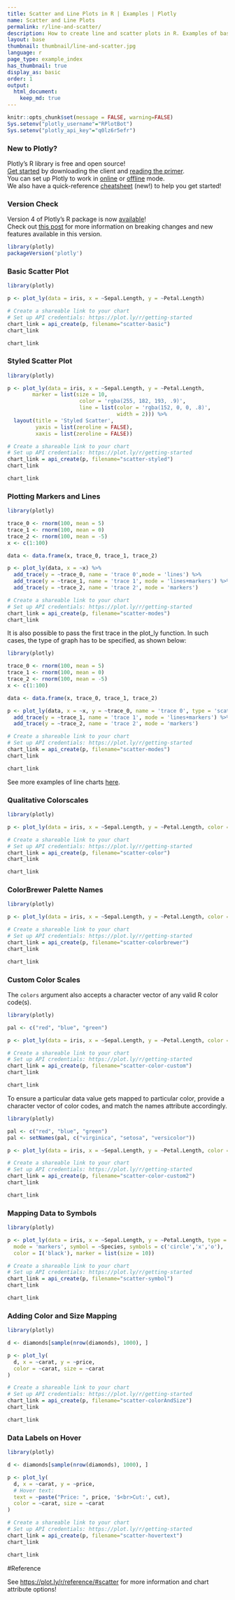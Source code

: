 ```yaml
---
title: Scatter and Line Plots in R | Examples | Plotly
name: Scatter and Line Plots
permalink: r/line-and-scatter/
description: How to create line and scatter plots in R. Examples of basic and advanced scatter plots, time series line plots, colored charts, and density plots.
layout: base
thumbnail: thumbnail/line-and-scatter.jpg
language: r
page_type: example_index
has_thumbnail: true
display_as: basic
order: 1
output:
  html_document:
    keep_md: true
---
```


```r
knitr::opts_chunk$set(message = FALSE, warning=FALSE)
Sys.setenv("plotly_username"="RPlotBot")
Sys.setenv("plotly_api_key"="q0lz6r5efr")
```

### New to Plotly?

Plotly's R library is free and open source!<br>
[Get started](https://plot.ly/r/getting-started/) by downloading the client and [reading the primer](https://plot.ly/r/getting-started/).<br>
You can set up Plotly to work in [online](https://plot.ly/r/getting-started/#hosting-graphs-in-your-online-plotly-account) or [offline](https://plot.ly/r/offline/) mode.<br>
We also have a quick-reference [cheatsheet](https://images.plot.ly/plotly-documentation/images/r_cheat_sheet.pdf) (new!) to help you get started!

### Version Check

Version 4 of Plotly's R package is now [available](https://plot.ly/r/getting-started/#installation)!<br>
Check out [this post](http://moderndata.plot.ly/upgrading-to-plotly-4-0-and-above/) for more information on breaking changes and new features available in this version.
```r
library(plotly)
packageVersion('plotly')
```

### Basic Scatter Plot

```r
library(plotly)

p <- plot_ly(data = iris, x = ~Sepal.Length, y = ~Petal.Length)

# Create a shareable link to your chart
# Set up API credentials: https://plot.ly/r/getting-started
chart_link = api_create(p, filename="scatter-basic")
chart_link
```

```r
chart_link
```

### Styled Scatter Plot

```r
library(plotly)

p <- plot_ly(data = iris, x = ~Sepal.Length, y = ~Petal.Length,
        marker = list(size = 10,
                       color = 'rgba(255, 182, 193, .9)',
                       line = list(color = 'rgba(152, 0, 0, .8)',
                                   width = 2))) %>%
  layout(title = 'Styled Scatter',
         yaxis = list(zeroline = FALSE),
         xaxis = list(zeroline = FALSE))

# Create a shareable link to your chart
# Set up API credentials: https://plot.ly/r/getting-started
chart_link = api_create(p, filename="scatter-styled")
chart_link
```

```r
chart_link
```

### Plotting Markers and Lines

```r
library(plotly)

trace_0 <- rnorm(100, mean = 5)
trace_1 <- rnorm(100, mean = 0)
trace_2 <- rnorm(100, mean = -5)
x <- c(1:100)

data <- data.frame(x, trace_0, trace_1, trace_2)

p <- plot_ly(data, x = ~x) %>%
  add_trace(y = ~trace_0, name = 'trace 0',mode = 'lines') %>%
  add_trace(y = ~trace_1, name = 'trace 1', mode = 'lines+markers') %>%
  add_trace(y = ~trace_2, name = 'trace 2', mode = 'markers')

# Create a shareable link to your chart
# Set up API credentials: https://plot.ly/r/getting-started
chart_link = api_create(p, filename="scatter-modes")
chart_link
```

It is also possible to pass the first trace in the plot_ly function. In such cases, the type of graph has to be specified, as shown below:

```r
library(plotly)

trace_0 <- rnorm(100, mean = 5)
trace_1 <- rnorm(100, mean = 0)
trace_2 <- rnorm(100, mean = -5)
x <- c(1:100)

data <- data.frame(x, trace_0, trace_1, trace_2)

p <- plot_ly(data, x = ~x, y = ~trace_0, name = 'trace 0', type = 'scatter', mode = 'lines') %>%
  add_trace(y = ~trace_1, name = 'trace 1', mode = 'lines+markers') %>%
  add_trace(y = ~trace_2, name = 'trace 2', mode = 'markers')

# Create a shareable link to your chart
# Set up API credentials: https://plot.ly/r/getting-started
chart_link = api_create(p, filename="scatter-modes")
chart_link
```

```r
chart_link
```

See more examples of line charts [here](https://plot.ly/r/line-charts/).

### Qualitative Colorscales

```r
library(plotly)

p <- plot_ly(data = iris, x = ~Sepal.Length, y = ~Petal.Length, color = ~Species)

# Create a shareable link to your chart
# Set up API credentials: https://plot.ly/r/getting-started
chart_link = api_create(p, filename="scatter-color")
chart_link
```

```r
chart_link
```

### ColorBrewer Palette Names

```r
library(plotly)

p <- plot_ly(data = iris, x = ~Sepal.Length, y = ~Petal.Length, color = ~Species, colors = "Set1")

# Create a shareable link to your chart
# Set up API credentials: https://plot.ly/r/getting-started
chart_link = api_create(p, filename="scatter-colorbrewer")
chart_link
```

```r
chart_link
```

### Custom Color Scales

The `colors` argument also accepts a character vector of any valid R color code(s).

```r
library(plotly)

pal <- c("red", "blue", "green")

p <- plot_ly(data = iris, x = ~Sepal.Length, y = ~Petal.Length, color = ~Species, colors = pal)

# Create a shareable link to your chart
# Set up API credentials: https://plot.ly/r/getting-started
chart_link = api_create(p, filename="scatter-color-custom")
chart_link
```

```r
chart_link
```

To ensure a particular data value gets mapped to particular color, provide a character vector of color codes, and match the names attribute accordingly.

```r
library(plotly)

pal <- c("red", "blue", "green")
pal <- setNames(pal, c("virginica", "setosa", "versicolor"))

p <- plot_ly(data = iris, x = ~Sepal.Length, y = ~Petal.Length, color = ~Species, colors = pal)

# Create a shareable link to your chart
# Set up API credentials: https://plot.ly/r/getting-started
chart_link = api_create(p, filename="scatter-color-custom2")
chart_link
```

```r
chart_link
```

### Mapping Data to Symbols

```r
library(plotly)

p <- plot_ly(data = iris, x = ~Sepal.Length, y = ~Petal.Length, type = 'scatter',
  mode = 'markers', symbol = ~Species, symbols = c('circle','x','o'),
  color = I('black'), marker = list(size = 10))

# Create a shareable link to your chart
# Set up API credentials: https://plot.ly/r/getting-started
chart_link = api_create(p, filename="scatter-symbol")
chart_link
```

```r
chart_link
```

### Adding Color and Size Mapping

```r
library(plotly)

d <- diamonds[sample(nrow(diamonds), 1000), ]

p <- plot_ly(
  d, x = ~carat, y = ~price,
  color = ~carat, size = ~carat
)

# Create a shareable link to your chart
# Set up API credentials: https://plot.ly/r/getting-started
chart_link = api_create(p, filename="scatter-colorAndSize")
chart_link
```

```r
chart_link
```

### Data Labels on Hover

```r
library(plotly)

d <- diamonds[sample(nrow(diamonds), 1000), ]

p <- plot_ly(
  d, x = ~carat, y = ~price,
  # Hover text:
  text = ~paste("Price: ", price, '$<br>Cut:', cut),
  color = ~carat, size = ~carat
)

# Create a shareable link to your chart
# Set up API credentials: https://plot.ly/r/getting-started
chart_link = api_create(p, filename="scatter-hovertext")
chart_link
```

```r
chart_link
```

#Reference

See [https://plot.ly/r/reference/#scatter](https://plot.ly/r/reference/#scatter) for more information and chart attribute options!
